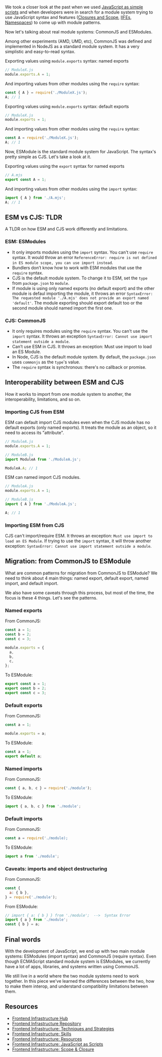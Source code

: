 <SmoothRender>

We took a closer look at the past when we used [JavaScript as simple scripts](/series/frontend-infrastructure/javascript-as-scripts) and when developers were in search for a module system trying to use JavaScript syntax and features ([Closures and Scope](/series/frontend-infrastructure/scope-and-closure), [IIFEs](/series/frontend-infrastructure/iife-immediately-invoked-function-expression), [Namespaces](/series/frontend-infrastructure/namespaces)) to come up with module patterns.

Now let's talking about real module systems: CommonJS and ESModules.

Among other experiments (AMD, UMD, etc), CommonJS was defined and implemented in NodeJS as a standard module system. It has a very simplistic and easy-to-read syntax.

Exporting values using `module.exports` syntax: named exports

```javascript
// ModuleX.js
module.exports.A = 1;
```

And importing values from other modules using the `require` syntax:

```javascript
const { A } = require('./ModuleX.js');
A; // 1
```

Exporting values using `module.exports` syntax: default exports

```javascript
// ModuleX.js
module.exports = 1;
```

And importing values from other modules using the `require` syntax:

```javascript
const A = require('./ModuleX.js');
A; // 1
```

Now, ESModule is the standard module system for JavaScript. The syntax's pretty simple as CJS. Let's take a look at it.

Exporting values using the `export` syntax for named exports

```javascript
// A.mjs
export const A = 1;
```

And importing values from other modules using the `import` syntax:

```javascript
import { A } from './A.mjs';
A; // 1
```

## ESM vs CJS: TLDR

A TLDR on how ESM and CJS work differently and limitations.

### ESM: ESModules

- It only imports modules using the `import` syntax. You can't use `require` syntax. It would throw an error `ReferenceError: require is not defined in ES module scope, you can use import instead`.
- Bundlers don’t know how to work with ESM modules that use the `require` syntax.
- CJS is the default module system. To change it to ESM, set the `type` from `package.json` to `module`.
- If module is using only named exports (no default export) and the other module is defaul importing the module, it throws an error `SyntaxError: The requested module './A.mjs' does not provide an export named 'default'`. The module exporting should export default too or the second module should named import the first one.

### CJS: CommonJS

- It only requires modules using the `require` syntax. You can't use the `import` syntax. It throws an exception `SyntaxError: Cannot use import statement outside a module`.
- Can’t use ESM in CJS. It throws an exception: Must use import to load an ES Module.
- In Node, CJS is the default module system. By default, the `package.json` uses `commonjs` as the `type`'s value.
- The `require` syntax is synchronous: there's no callback or promise.

## Interoperability between ESM and CJS

How it works to import from one module system to another, the interoperability, limitations, and so on.

### Importing CJS from ESM

ESM can default import CJS modules even when the CJS module has no default exports (only named exports). It treats the module as an object, so it need to access its "attribute".

```javascript
// ModuleA.js
module.exports.A = 1;

// ModuleB.js
import ModuleA from './ModuleA.js';

ModuleA.A; // 1
```

ESM can named import CJS modules.

```javascript
// ModuleA.js
module.exports.A = 1;

// ModuleB.js
import { A } from './ModuleA.js';

A; // 1
```

### Importing ESM from CJS

CJS can't import/require ESM. It throws an exception: `Must use import to load an ES Module`. If trying to use the `import` syntax, it will throw another exception: `SyntaxError: Cannot use import statement outside a module`.

## Migration: from CommonJS to ESModule

What are common patterns for migration from CommonJS to ESModule? We need to think about 4 main things: named export, default export, named import, and default import.

We also have some caveats through this process, but most of the time, the focus is these 4 things. Let's see the patterns.

### Named exports

From CommonJS:

```javascript
const a = 1;
const b = 2;
const c = 3;

module.exports = {
  a,
  b,
  c,
};
```

To ESModule:

```javascript
export const a = 1;
export const b = 2;
export const c = 3;
```

### Default exports

From CommonJS:

```javascript
const a = 1;

module.exports = a;
```

To ESModule:

```javascript
const a = 1;
export default a;
```

### Named imports

From CommonJS:

```javascript
const { a, b, c } = require('./module');
```

To ESModule:

```javascript
import { a, b, c } from './module';
```

### Default imports

From CommonJS:

```javascript
const a = require('./module);
```

To ESModule:

```javascript
import a from './module';
```

### Caveats: imports and object destructuring

From CommonJS:

```javascript
const {
  a: { b },
} = require('./module');
```

From ESModule:

```javascript
// import { a: { b } } from './module';  -->  Syntax Error
import { a } from './module';
const { b } = a;
```

## Final words

With the development of JavaScript, we end up with two main module systems: ESModules (import syntax) and CommonJS (require syntax). Even though ECMAScript standard module system is ESModules, we currently have a lot of apps, libraries, and systems written using CommonJS.

We still live in a world where the two module systems need to work together. In this piece we've learned the differences between the two, how to make them interop, and understand compatibility limitations between them.

## Resources

- [Frontend Infrastructure Hub](/frontend-infrastructure)
- [Frontend Infrastructure Repository](https://github.com/imteekay/frontend-infrastructure)
- [Frontend Infrastructure: Techniques and Strategies](/series/frontend-infrastructure/techniques-and-strategies)
- [Frontend Infrastructure: Skills](/series/frontend-infrastructure/skills)
- [Frontend Infrastructure: Resources](/series/frontend-infrastructure/resources)
- [Frontend Infrastructure: JavaScript as Scripts](/series/frontend-infrastructure/javascript-as-scripts)
- [Frontend Infrastructure: Scope & Closure](/series/frontend-infrastructure/scope-and-closure)

</SmoothRender>
